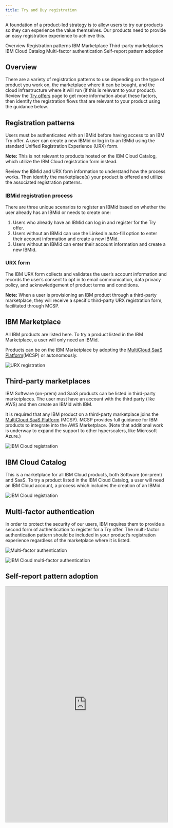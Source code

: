 ```yaml
---
title: Try and Buy registration
---
```



<PageDescription>

A foundation of a product-led strategy is to allow users to try our products so they can experience the value themselves. Our products need to provide an easy registration experience to achieve this.

</PageDescription>

<AnchorLinks>
    <AnchorLink> Overview </AnchorLink>
    <AnchorLink> Registration patterns </AnchorLink>
    <AnchorLink> IBM Marketplace </AnchorLink>
    <AnchorLink> Third-party marketplaces </AnchorLink>
    <AnchorLink> IBM Cloud Catalog </AnchorLink>
    <AnchorLink> Multi-factor authentication </AnchorLink>
    <AnchorLink> Self-report pattern adoption </AnchorLink>
</AnchorLinks>


## Overview

There are a variety of registration patterns to use depending on the type of product you work on, the marketplace where it can be bought, and the cloud infrastructure where it will run (if this is relevant to your product). Review the [Try offers](https://pages.github.ibm.com/cdai-design/pal/saas-for-hyperscalers/overview) page to get more information about these factors, then identify the registration flows that are relevant to your product using the guidance below.

<MiniCard title="Try offers" href="/try-offers/overview">
</MiniCard>

## Registration patterns

Users must be authenticated with an IBMid before having access to an IBM Try offer. A user can create a new IBMid or log in to an IBMid using the standard Unified Registration Experience (URX) form.

<InlineNotification kind="info">

  **Note:** This is not relevant to products hosted on the IBM Cloud Catalog, which utilize the IBM Cloud registration form instead.

</InlineNotification>

Review the IBMid and URX form information to understand how the process works. Then identify the marketplace(s) your product is offered and utilize the associated registration patterns.

### IBMid registration process

There are three unique scenarios to register an IBMid based on whether the user already has an IBMid or needs to create one:

1. Users who already have an IBMid can log in and register for the Try offer.
2. Users without an IBMid can use the LinkedIn auto-fill option to enter their account information and create a new IBMid.
3. Users without an IBMid can enter their account information and create a new IBMid.

### URX form

The IBM URX form collects and validates the user’s account information and records the user’s consent to opt in to email communication, data privacy policy, and acknowledgement of product terms and conditions. 

<InlineNotification kind="info">

**Note:** When a user is provisioning an IBM product through a third-party marketplace, they will receive a specific third-party URX registration form, facilitated through MCSP.

</InlineNotification>

## IBM Marketplace

All IBM products are listed here. To try a product listed in the IBM Marketplace, a user will only need an IBMid. 

Products can be on the IBM Marketplace by adopting the [MultiCloud SaaS Platform](https://w3.ibm.com/w3publisher/multicloud-saas-platform)(MCSP) or autonomously. 

<Row className="image-card-group">

<Column colMd={3} colLg={3} noGutterSm>

<ImageCard 
sub-title="URX registration" 
sub-titleColor="dark" 
hoverColor="dark"
href="/patterns/registration/urx-registration">

![URX registration](/images/registration-overview/urx-form.png)
</ImageCard>

</Column>

</Row>


## Third-party marketplaces

IBM Software (on-prem) and SaaS products can be listed in third-party marketplaces. The user must have an account with the third party (like AWS) and then create an IBMid with IBM. 

It is required that any IBM product on a third-party marketplace joins the [MultiCloud SaaS Platform](https://w3.ibm.com/w3publisher/multicloud-saas-platform) (MCSP). MCSP provides full guidance for IBM products to integrate into the AWS Marketplace. (Note that additional work is underway to expand the support to other hyperscalers, like Microsoft Azure.)


<Row className="image-card-group">

<Column colMd={3} colLg={3} noGutterSm>

<ImageCard 
sub-title="AWS Try registration" 
sub-titleColor="dark" 
hoverColor="dark"
href="/patterns/registration/aws-registration">

![IBM Cloud registration](/images/registration-overview/aws-registration.png)

</ImageCard>

</Column>

</Row>


## IBM Cloud Catalog

This is a marketplace for all IBM Cloud products, both Software (on-prem) and SaaS. To try a product listed in the IBM Cloud Catalog, a user will need an IBM Cloud account, a process which includes the creation of an IBMid.

<Row className="image-card-group">

<Column colMd={3} colLg={3} noGutterSm>

<ImageCard 
sub-title="IBM Cloud registration" 
sub-titleColor="dark" 
hoverColor="dark"
href="/patterns/registration/ibm-cloud-registration">

![IBM Cloud registration](/images/registration-overview/ibm-cloud-registration.png)

</ImageCard>

</Column>

</Row>


## Multi-factor authentication

In order to protect the security of our users, IBM requires them to provide a second form of authentication to register for a Try offer. The multi-factor authentication pattern should be included in your product’s registration experience regardless of the marketplace where it is listed. 

<Row className="image-card-group">

<Column colMd={3} colLg={3} noGutterSm>

<ImageCard 
sub-title="Multi-factor authentication" 
sub-titleColor="dark" 
hoverColor="dark"
href="/patterns/registration/multi-factor-authentication-enrollment">

![Multi-factor authentication](/images/registration-overview/multi-factor-auth.png)
</ImageCard>

</Column>

<Column colMd={3} colLg={3} noGutterSm>

<ImageCard disabled aspectRatio="1:1" subTitle="IBM Cloud multi-factor authentication">

![IBM Cloud multi-factor authentication](/images/registration-overview/multi-factor-auth.png)

</ImageCard>

</Column>

</Row>

## Self-report pattern adoption
<iframe class="airtable-embed" src="https://airtable.com/embed/appvxykrpLizynCkz/pagvWqLWDKCKSDl1I/form" frameborder="0" onmousewheel="" width="100%" height="735" style="background: transparent; border: 1px solid #ccc;"></iframe>
